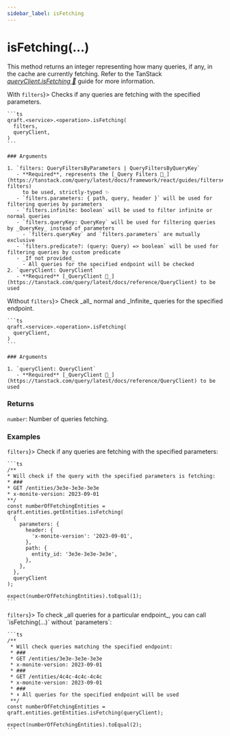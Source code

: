 ```yaml
---
sidebar_label: isFetching
---
```



# isFetching(...)

This method returns an integer representing how many queries, if any, in the cache are currently fetching.
Refer to the TanStack [_queryClient.isFetching 🌴_](https://tanstack.com/query/latest/docs/reference/QueryClient#queryclientisfetching)
guide for more information.

<Tabs>
  <TabItem value="with-filters" label={<span style={{verticalAlign: "middle"}}>With <code>filters</code></span>}>
    Checks if any queries are fetching with the specified parameters.

    ```ts
    qraft.<service>.<operation>.isFetching(
      filters,
      queryClient,
    )
    ```

    ### Arguments

    1. `filters: QueryFiltersByParameters | QueryFiltersByQueryKey`
       - **Required**, represents the [_Query Filters 🌴_](https://tanstack.com/query/latest/docs/framework/react/guides/filters#query-filters)
         to be used, strictly-typed ✨
       - `filters.parameters: { path, query, header }` will be used for filtering queries by parameters
       - `filters.infinite: boolean` will be used to filter infinite or normal queries
       - `filters.queryKey: QueryKey` will be used for filtering queries by _QueryKey_ instead of parameters
         - `filters.queryKey` and `filters.parameters` are mutually exclusive
       - `filters.predicate?: (query: Query) => boolean` will be used for filtering queries by custom predicate
       - _If not provided_
         - All queries for the specified endpoint will be checked
    2. `queryClient: QueryClient`
       - **Required** [_QueryClient 🌴_](https://tanstack.com/query/latest/docs/reference/QueryClient) to be used
  </TabItem>
  <TabItem value="without-filters" label={<span style={{verticalAlign: "middle"}}>Without <code>filters</code></span>}>
    Check _all_ normal and _Infinite_ queries for the specified endpoint.

    ```ts
    qraft.<service>.<operation>.isFetching(
      queryClient,
    )
    ```

    ### Arguments

    1. `queryClient: QueryClient`
       - **Required** [_QueryClient 🌴_](https://tanstack.com/query/latest/docs/reference/QueryClient) to be used
  </TabItem>
</Tabs>

### Returns

`number`: Number of queries fetching.

### Examples

<Tabs>
  <TabItem value="with-filters" label={<span style={{verticalAlign: "middle"}}><code>filters</code></span>}>
    Check if any queries are fetching with the specified parameters:

    ```ts
    /**
    * Will check if the query with the specified parameters is fetching:
    * ###
    * GET /entities/3e3e-3e3e-3e3e
    * x-monite-version: 2023-09-01
    **/
    const numberOfFetchingEntities = qraft.entities.getEntities.isFetching(
      {
        parameters: {
          header: {
            'x-monite-version': '2023-09-01',
          },
          path: {
            entity_id: '3e3e-3e3e-3e3e',
          },
        },
      },
      queryClient
    );

    expect(numberOfFetchingEntities).toEqual(1);
    ```
  </TabItem>
  <TabItem value="without-filters" label={<span style={{verticalAlign: "middle"}}><code style={{textDecoration: 'line-through'}}>filters</code></span>}>
    To check _all queries for a particular endpoint_, you can call `isFetching(...)` without `parameters`:

    ```ts
    /**
     * Will check queries matching the specified endpoint:
     * ###
     * GET /entities/3e3e-3e3e-3e3e
     * x-monite-version: 2023-09-01
     * ###
     * GET /entities/4c4c-4c4c-4c4c
     * x-monite-version: 2023-09-01
     * ###
     * ⬇︎ All queries for the specified endpoint will be used
     **/
    const numberOfFetchingEntities = qraft.entities.getEntities.isFetching(queryClient);

    expect(numberOfFetchingEntities).toEqual(2);
    ```
  </TabItem>
</Tabs>
